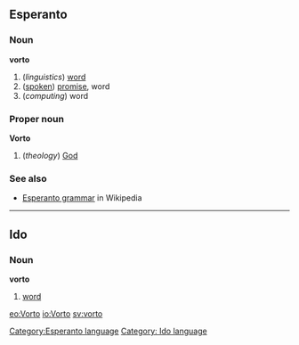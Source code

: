 ==Esperanto==
[[Category:Esperanto language]]
===Noun===
'''vorto'''

#(''linguistics'') [[word]]
#([[spoken]]) [[promise]], word
#(''computing'') word

===Proper noun===
'''Vorto'''

#(''theology'') [[God]]

===See also===
*[[w:Esperanto grammar|Esperanto grammar]] in Wikipedia

----
==Ido==
===Noun===
'''vorto'''

#[[word]]

[[Category: Ido language]]

[[eo:Vorto]]
[[io:Vorto]]
[[sv:vorto]]